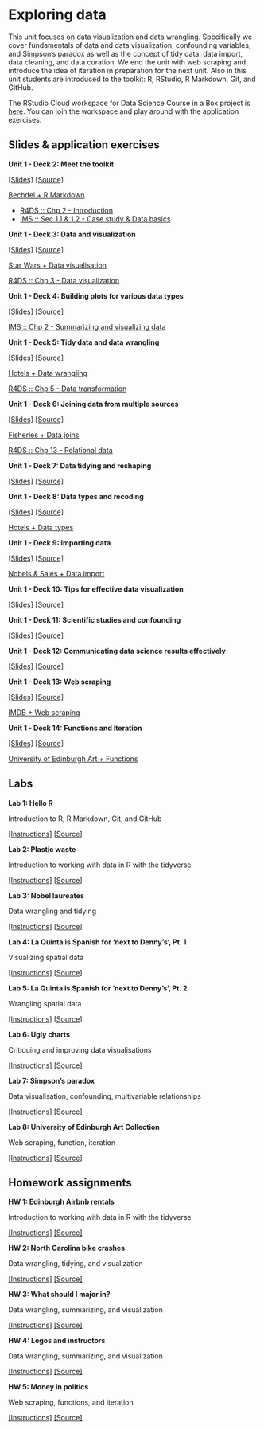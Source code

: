 # Exploring data {#exploring-data}

This unit focuses on data visualization and data wrangling. Specifically we cover fundamentals of data and data visualization, confounding variables, and Simpson's paradox as well as the concept of tidy data, data import, data cleaning, and data curation. We end the unit with web scraping and introduce the idea of iteration in preparation for the next unit. Also in this unit students are introduced to the toolkit: R, RStudio, R Markdown, Git, and GitHub.

::: {.rstudio-cloud}
The RStudio Cloud workspace for Data Science Course in a Box project is [here](https://rstudio.cloud/spaces/1655/join?access_code=5rdjusfIYF5iI0Gum2vNsBDLdtdnIEELBkf2EivK). You can join the workspace and play around with the application exercises. 
::: 

## Slides & application exercises

::: {.slide-deck}
**Unit 1 - Deck 2: Meet the toolkit** 

[[Slides]](https://rstudio-education.github.io/datascience-box/course-materials/slides/u1_d02-meet-the-toolkit/u1_d02-meet-the-toolkit.html#1)
[[Source]](https://github.com/rstudio-education/datascience-box/tree/master/course-materials/slides/u1_d02-meet-the-toolkit)

::: {.application-exercise}
[Bechdel + R Markdown](https://github.com/rstudio-education/datascience-box/tree/master/course-materials/application-exercises/ae-02-bechdel-rmarkdown)
::: 

::: {.reading}
- [R4DS :: Chp 2 - Introduction](https://r4ds.had.co.nz/explore-intro.html)
- [IMS :: Sec 1.1 & 1.2 - Case study & Data basics](https://openintro-ims.netlify.app/getting-started-with-data.html#basic-stents-strokes)
::: 

:::


::: {.slide-deck}
**Unit 1 - Deck 3: Data and visualization** 

[[Slides]](https://rstudio-education.github.io/datascience-box/course-materials/slides/u1_d03-data-viz-1/u1_d03-data-viz-1.html#1)
[[Source]](https://github.com/rstudio-education/datascience-box/tree/master/course-materials/slides/u1_d03-data-viz-1)

::: {.application-exercise}
[Star Wars + Data visualisation](https://github.com/rstudio-education/datascience-box/tree/master/course-materials/application-exercises/ae-03-starwars-dataviz)
::: 

::: {.reading}
[R4DS :: Chp 3 - Data visualization](https://r4ds.had.co.nz/data-visualisation.html)
::: 

:::


::: {.slide-deck}
**Unit 1 - Deck 4: Building plots for various data types** 

[[Slides]](https://rstudio-education.github.io/datascience-box/course-materials/slides/u1_d04-data-viz-2/u1_d04-data-viz-2.html#1)
[[Source]](https://github.com/rstudio-education/datascience-box/tree/master/course-materials/slides/u1_d04-data-viz-2)

::: {.reading}
[IMS :: Chp 2 - Summarizing and visualizing data](https://openintro-ims.netlify.app/summarizing-visualizing-data.html)
::: 

:::


::: {.slide-deck}
**Unit 1 - Deck 5: Tidy data and data wrangling** 

[[Slides]](https://rstudio-education.github.io/datascience-box/course-materials/slides/u1_d05-data-wrangle/u1_d05-data-wrangle.html#1)
[[Source]](https://github.com/rstudio-education/datascience-box/tree/master/course-materials/slides/u1_d05-data-wrangle)

::: {.application-exercise}
[Hotels + Data wrangling](https://github.com/rstudio-education/datascience-box/tree/master/course-materials/application-exercises/ae-04-hotels-datawrangling)
:::

::: {.reading}
[R4DS :: Chp 5 - Data transformation](https://r4ds.had.co.nz/transform.html)
::: 

:::


::: {.slide-deck}
**Unit 1 - Deck 6: Joining data from multiple sources** 

[[Slides]](https://rstudio-education.github.io/datascience-box/course-materials/slides/u1_d06-data-join/u1_d06-data-join.html#1)
[[Source]](https://github.com/rstudio-education/datascience-box/tree/master/course-materials/slides/u1_d06-data-join)

::: {.application-exercise}
[Fisheries + Data joins](https://github.com/rstudio-education/datascience-box/tree/master/course-materials/application-exercises/ae-05-fisheries-datajoins)
:::

::: {.reading}
[R4DS :: Chp 13 - Relational data](https://r4ds.had.co.nz/relational-data.html)
::: 

:::


::: {.slide-deck}
**Unit 1 - Deck 7: Data tidying and reshaping** 

[[Slides]](https://rstudio-education.github.io/datascience-box/course-materials/slides/u1_d07-tidy-data/u1_d07-tidy-data.html#1)
[[Source]](https://github.com/rstudio-education/datascience-box/tree/master/course-materials/slides/u1_d07-tidy-data)
:::


::: {.slide-deck}
**Unit 1 - Deck 8: Data types and recoding** 

[[Slides]](https://rstudio-education.github.io/datascience-box/course-materials/slides/u1_d08-data-types/u1_d08-data-types.html#1)
[[Source]](https://github.com/rstudio-education/datascience-box/tree/master/course-materials/slides/u1_d08-data-types)

::: {.application-exercise}
[Hotels + Data types](https://github.com/rstudio-education/datascience-box/tree/master/course-materials/application-exercises/ae-06-hotels-datatypes)
:::

:::


::: {.slide-deck}
**Unit 1 - Deck 9: Importing data** 

[[Slides]](https://rstudio-education.github.io/datascience-box/course-materials/slides/u1_d09-import-data/u1_d09-import-data.html#1)
[[Source]](https://github.com/rstudio-education/datascience-box/tree/master/course-materials/slides/u1_d09-import-data)

::: {.application-exercise}
[Nobels & Sales + Data import](https://github.com/rstudio-education/datascience-box/tree/master/course-materials/application-exercises/ae-07-nobels-sales-dataimport)
:::

:::


::: {.slide-deck}
**Unit 1 - Deck 10: Tips for effective data visualization** 

[[Slides]](https://rstudio-education.github.io/datascience-box/course-materials/slides/u1_d10-effective-dataviz/u1_d10-effective-dataviz.html#1)
[[Source]](https://github.com/rstudio-education/datascience-box/tree/master/course-materials/slides/u1_d10-effective-dataviz)
:::


::: {.slide-deck}
**Unit 1 - Deck 11: Scientific studies and confounding** 

[[Slides]](https://rstudio-education.github.io/datascience-box/course-materials/slides/u1_d11-studies-confounding/u1_d11-studies-confounding.html#1)
[[Source]](https://github.com/rstudio-education/datascience-box/tree/master/course-materials/slides/u1_d11-studies-confounding)
:::


::: {.slide-deck}
**Unit 1 - Deck 12: Communicating data science results effectively** 

[[Slides]](https://rstudio-education.github.io/datascience-box/course-materials/slides/u1_d12-effective-communication/u1_d12-effective-communication.html#1)
[[Source]](https://github.com/rstudio-education/datascience-box/tree/master/course-materials/slides/u1_d12-effective-communication)
:::


::: {.slide-deck}
**Unit 1 - Deck 13: Web scraping** 

[[Slides]](https://rstudio-education.github.io/datascience-box/course-materials/slides/u1_d13-webscraping/u1_d13-webscraping.html#1)
[[Source]](https://github.com/rstudio-education/datascience-box/tree/master/course-materials/slides/u1_d13-webscraping)

::: {.application-exercise}
[IMDB + Web scraping](https://github.com/rstudio-education/datascience-box/tree/master/course-materials/application-exercises/ae-08-imdb-webscraping)
:::

:::


::: {.slide-deck}
**Unit 1 - Deck 14: Functions and iteration** 

[[Slides]](https://rstudio-education.github.io/datascience-box/course-materials/slides/u1_d14-functions-iteration/u1_d14-functions-iteration.html#1)
[[Source]](https://github.com/rstudio-education/datascience-box/tree/master/course-materials/slides/u1_d14-functions-iteration)

::: {.application-exercise}
[University of Edinburgh Art + Functions](https://github.com/rstudio-education/datascience-box/tree/master/course-materials/application-exercises/ae-09-uoeart-functions)
:::

:::


## Labs

::: {.lab}
**Lab 1: Hello R** 

Introduction to R, R Markdown, Git, and GitHub

[[Instructions]](https://rstudio-education.github.io/datascience-box/course-materials/labs/lab-01/lab-01-hello-r.html)
[[Source]](https://github.com/rstudio-education/datascience-box/tree/master/course-materials/labs/lab-01)
:::


::: {.lab}
**Lab 2: Plastic waste** 

Introduction to working with data in R with the tidyverse

[[Instructions]](https://rstudio-education.github.io/datascience-box/course-materials/labs/lab-02/lab-02-plastic-waste.html)
[[Source]](https://github.com/rstudio-education/datascience-box/tree/master/course-materials/labs/lab-02)
:::


::: {.lab}
**Lab 3: Nobel laureates** 

Data wrangling and tidying

[[Instructions]](https://rstudio-education.github.io/datascience-box/course-materials/labs/lab-03/lab-03-nobel-laureates.html)
[[Source]](https://github.com/rstudio-education/datascience-box/tree/master/course-materials/labs/lab-03)
:::


::: {.lab}
**Lab 4: La Quinta is Spanish for 'next to Denny's', Pt. 1** 

Visualizing spatial data

[[Instructions]](https://rstudio-education.github.io/datascience-box/course-materials/labs/lab-04/lab-04-viz-sp-data.html)
[[Source]](https://github.com/rstudio-education/datascience-box/tree/master/course-materials/labs/lab-04)
:::


::: {.lab}
**Lab 5: La Quinta is Spanish for 'next to Denny's', Pt. 2** 

Wrangling spatial data

[[Instructions]](https://rstudio-education.github.io/datascience-box/course-materials/labs/lab-05/lab-05-wrangle-sp-data.html)
[[Source]](https://github.com/rstudio-education/datascience-box/tree/master/course-materials/labs/lab-05)
:::


::: {.lab}
**Lab 6: Ugly charts** 

Critiquing and improving data visualisations

[[Instructions]](https://rstudio-education.github.io/datascience-box/course-materials/labs/lab-06/lab-06-ugly-charts.html)
[[Source]](https://github.com/rstudio-education/datascience-box/tree/master/course-materials/labs/lab-06)
:::


::: {.lab}
**Lab 7: Simpson's paradox** 

Data visualisation, confounding, multivariable relationships

[[Instructions]](https://rstudio-education.github.io/datascience-box/course-materials/labs/lab-07/lab-07-simpsons-paradox.html)
[[Source]](https://github.com/rstudio-education/datascience-box/tree/master/course-materials/labs/lab-07)
:::


::: {.lab}
**Lab 8: University of Edinburgh Art Collection** 

Web scraping, function, iteration

[[Instructions]](https://rstudio-education.github.io/datascience-box/course-materials/labs/lab-08/lab-08-uoe-art.html)
[[Source]](https://github.com/rstudio-education/datascience-box/tree/master/course-materials/labs/lab-08)
:::


## Homework assignments

::: {.homework}
**HW 1: Edinburgh Airbnb rentals** 

Introduction to working with data in R with the tidyverse

[[Instructions]](https://rstudio-education.github.io/datascience-box/course-materials/assignments/hw-01/hw-01-airbnb-edi.html)
[[Source]](https://github.com/rstudio-education/datascience-box/tree/master/course-materials/assignments/hw-01)
:::


::: {.homework}
**HW 2: North Carolina bike crashes** 

Data wrangling, tidying, and visualization

[[Instructions]](https://rstudio-education.github.io/datascience-box/course-materials/assignments/hw-02/hw-02-bike-crash.html)
[[Source]](https://github.com/rstudio-education/datascience-box/tree/master/course-materials/assignments/hw-02)
:::


::: {.homework}
**HW 3: What should I major in?** 

Data wrangling, summarizing, and visualization

[[Instructions]](https://rstudio-education.github.io/datascience-box/course-materials/assignments/hw-03/hw-03-college-majors.html)
[[Source]](https://github.com/rstudio-education/datascience-box/tree/master/course-materials/assignments/hw-03)
:::


::: {.homework}
**HW 4: Legos and instructors** 

Data wrangling, summarizing, and visualization

[[Instructions]](https://rstudio-education.github.io/datascience-box/course-materials/assignments/hw-04/hw-04-legos-instructors.html)
[[Source]](https://github.com/rstudio-education/datascience-box/tree/master/course-materials/assignments/hw-04)
:::


::: {.homework}
**HW 5: Money in politics** 

Web scraping, functions, and iteration

[[Instructions]](https://rstudio-education.github.io/datascience-box/course-materials/assignments/hw-05/hw-05-money-in-politics.html)
[[Source]](https://github.com/rstudio-education/datascience-box/tree/master/course-materials/assignments/hw-05)
:::
